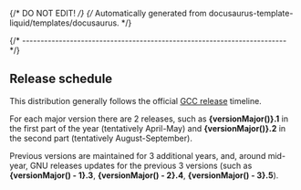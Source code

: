 {/* DO NOT EDIT! */}
{/* Automatically generated from docusaurus-template-liquid/templates/docusaurus. */}


{/* ------------------------------------------------------------------------ */}

## Release schedule

This distribution generally follows the official
[GCC release](https://gcc.gnu.org/releases.html) timeline.

For each major version there are 2 releases, such as **{versionMajor()}.1**
in the first part of the year (tentatively April-May) and
**{versionMajor()}.2** in the second part
(tentatively August-September).

Previous versions are maintained for 3 additional years, and, around mid-year,
GNU releases updates for the previous 3 versions
(such as **{versionMajor() - 1}.3**, **{versionMajor() - 2}.4**, **{versionMajor() - 3}.5**).
